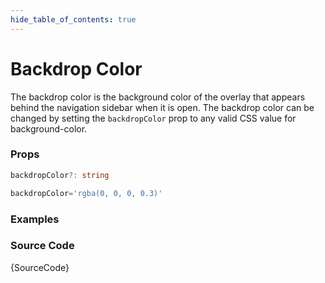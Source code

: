 ```yaml
---
hide_table_of_contents: true
---
```



# Backdrop Color

The backdrop color is the background color of the overlay that appears behind the navigation sidebar when it is open. The backdrop color can be changed by setting the `backdropColor` prop to any valid CSS value for background-color.

### Props

```ts noCopy
backdropColor?: string
```

```ts noCopy title='Default Value'
backdropColor='rgba(0, 0, 0, 0.3)'
```

### Examples

<IframeWindow url='http://localhost:3000/en/menu-examples/vertical-menu/vertical-nav/backdrop-color' />

### Source Code

<TsToJsCodeSnippet>{SourceCode}</TsToJsCodeSnippet>
